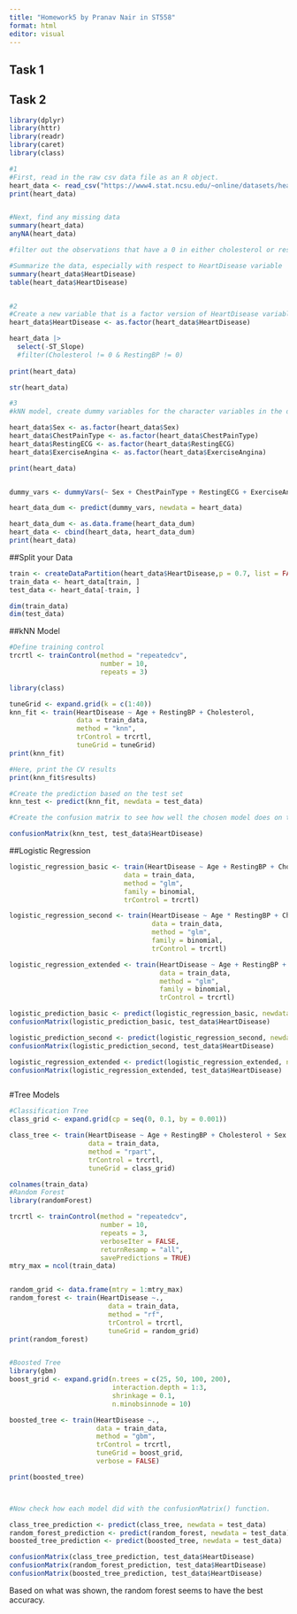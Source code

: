 ```yaml
---
title: "Homework5 by Pranav Nair in ST558"
format: html
editor: visual
---
```


## Task 1



## Task 2

```r
library(dplyr)
library(httr)
library(readr)
library(caret)
library(class)

#1
#First, read in the raw csv data file as an R object.
heart_data <- read_csv("https://www4.stat.ncsu.edu/~online/datasets/heart.csv", col_names = TRUE)
print(heart_data)


#Next, find any missing data
summary(heart_data)
anyNA(heart_data)

#filter out the observations that have a 0 in either cholesterol or restingBP

#Summarize the data, especially with respect to HeartDisease variable
summary(heart_data$HeartDisease)
table(heart_data$HeartDisease)


#2
#Create a new variable that is a factor version of HeartDisease variable, and remove ST_Slope variable
heart_data$HeartDisease <- as.factor(heart_data$HeartDisease)

heart_data |>
  select(-ST_Slope)
  #filter(Cholesterol != 0 & RestingBP != 0)
  
print(heart_data)

str(heart_data)

#3
#kNN model, create dummy variables for the character variables in the dataset.

heart_data$Sex <- as.factor(heart_data$Sex)
heart_data$ChestPainType <- as.factor(heart_data$ChestPainType)
heart_data$RestingECG <- as.factor(heart_data$RestingECG)
heart_data$ExerciseAngina <- as.factor(heart_data$ExerciseAngina)

print(heart_data)


dummy_vars <- dummyVars(~ Sex + ChestPainType + RestingECG + ExerciseAngina, data = heart_data)

heart_data_dum <- predict(dummy_vars, newdata = heart_data)

heart_data_dum <- as.data.frame(heart_data_dum)
heart_data <- cbind(heart_data, heart_data_dum)
print(heart_data)


```
##Split your Data

```r
train <- createDataPartition(heart_data$HeartDisease,p = 0.7, list = FALSE)
train_data <- heart_data[train, ]
test_data <- heart_data[-train, ]

dim(train_data)
dim(test_data)
```

##kNN Model
```r
#Define training control
trcrtl <- trainControl(method = "repeatedcv", 
                       number = 10,
                       repeats = 3)

library(class)

tuneGrid <- expand.grid(k = c(1:40))
knn_fit <- train(HeartDisease ~ Age + RestingBP + Cholesterol,
                 data = train_data, 
                 method = "knn",
                 trControl = trcrtl,
                 tuneGrid = tuneGrid)
print(knn_fit)

#Here, print the CV results 
print(knn_fit$results)

#Create the prediction based on the test set
knn_test <- predict(knn_fit, newdata = test_data)

#Create the confusion matrix to see how well the chosen model does on the test set.

confusionMatrix(knn_test, test_data$HeartDisease)

```

##Logistic Regression

```r

logistic_regression_basic <- train(HeartDisease ~ Age + RestingBP + Cholesterol,
                             data = train_data,
                             method = "glm",
                             family = binomial,
                             trControl = trcrtl)

logistic_regression_second <- train(HeartDisease ~ Age * RestingBP + Cholesterol,
                                    data = train_data,
                                    method = "glm",
                                    family = binomial,
                                    trControl = trcrtl)

logistic_regression_extended <- train(HeartDisease ~ Age + RestingBP + Cholesterol + Sex + ExerciseAngina + ChestPainType + RestingECG,
                                      data = train_data,
                                      method = "glm",
                                      family = binomial,
                                      trControl = trcrtl)

logistic_prediction_basic <- predict(logistic_regression_basic, newdata = test_data)
confusionMatrix(logistic_prediction_basic, test_data$HeartDisease)

logistic_prediction_second <- predict(logistic_regression_second, newdata = test_data)
confusionMatrix(logistic_prediction_second, test_data$HeartDisease)

logistic_regression_extended <- predict(logistic_regression_extended, newdata = test_data)
confusionMatrix(logistic_regression_extended, test_data$HeartDisease)



```

#Tree Models
```r
#Classification Tree
class_grid <- expand.grid(cp = seq(0, 0.1, by = 0.001))

class_tree <- train(HeartDisease ~ Age + RestingBP + Cholesterol + Sex + ExerciseAngina + ChestPainType + RestingECG,
                    data = train_data,
                    method = "rpart",
                    trControl = trcrtl,
                    tuneGrid = class_grid)

colnames(train_data)
#Random Forest
library(randomForest)

trcrtl <- trainControl(method = "repeatedcv", 
                       number = 10,
                       repeats = 3,
                       verboseIter = FALSE,
                       returnResamp = "all",
                       savePredictions = TRUE)
mtry_max = ncol(train_data)


random_grid <- data.frame(mtry = 1:mtry_max)
random_forest <- train(HeartDisease ~.,
                         data = train_data,
                         method = "rf",
                         trControl = trcrtl,
                         tuneGrid = random_grid)
print(random_forest)


#Boosted Tree
library(gbm)
boost_grid <- expand.grid(n.trees = c(25, 50, 100, 200),
                          interaction.depth = 1:3,
                          shrinkage = 0.1,
                          n.minobsinnode = 10)

boosted_tree <- train(HeartDisease ~.,
                      data = train_data,
                      method = "gbm",
                      trControl = trcrtl,
                      tuneGrid = boost_grid,
                      verbose = FALSE)

print(boosted_tree)



#Now check how each model did with the confusionMatrix() function.

class_tree_prediction <- predict(class_tree, newdata = test_data)
random_forest_prediction <- predict(random_forest, newdata = test_data)
boosted_tree_prediction <- predict(boosted_tree, newdata = test_data)

confusionMatrix(class_tree_prediction, test_data$HeartDisease)
confusionMatrix(random_forest_prediction, test_data$HeartDisease)
confusionMatrix(boosted_tree_prediction, test_data$HeartDisease)

```

Based on what was shown, the random forest seems to have the best accuracy.